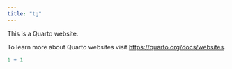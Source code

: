 ```yaml
---
title: "tg"
---
```


This is a Quarto website.

To learn more about Quarto websites visit <https://quarto.org/docs/websites>.

```r
1 + 1
```
